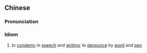{{also|口诛笔伐}}
==Chinese==
{{zh-forms|s=口诛笔伐}}

===Pronunciation===
{{zh-pron
|m=kǒuzhūbǐfá
|c=hau2 zyu1 bat1 fat6
|cat=cy
}}

===Idiom===
{{zh-idiom}}

# to [[condemn]] in [[speech]] and [[writing]]; to [[denounce]] by [[word]] and [[pen]]